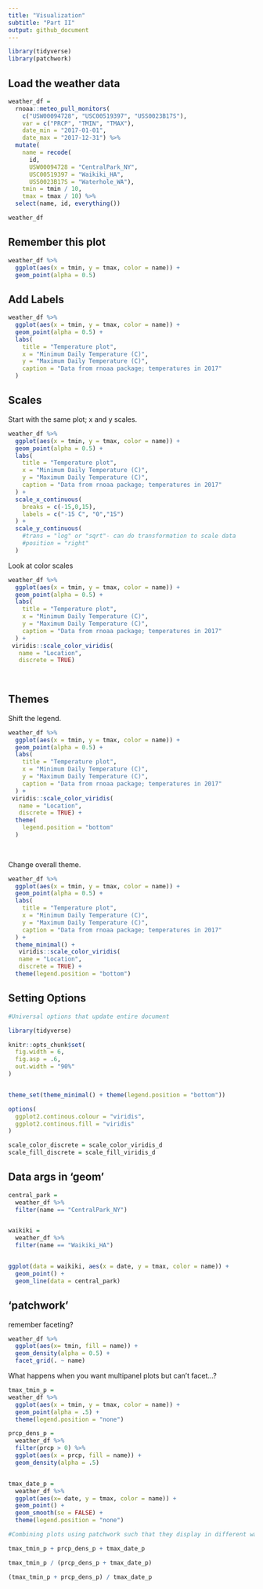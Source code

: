 ```yaml
---
title: "Visualization"
subtitle: "Part II"
output: github_document
---
```


```r
library(tidyverse)
library(patchwork)
```

## Load the weather data

```r

weather_df = 
  rnoaa::meteo_pull_monitors(
    c("USW00094728", "USC00519397", "USS0023B17S"),
    var = c("PRCP", "TMIN", "TMAX"), 
    date_min = "2017-01-01",
    date_max = "2017-12-31") %>%
  mutate(
    name = recode(
      id, 
      USW00094728 = "CentralPark_NY", 
      USC00519397 = "Waikiki_HA",
      USS0023B17S = "Waterhole_WA"),
    tmin = tmin / 10,
    tmax = tmax / 10) %>%
  select(name, id, everything())

weather_df

```

## Remember this plot

```r

weather_df %>%
  ggplot(aes(x = tmin, y = tmax, color = name)) +
  geom_point(alpha = 0.5)


```


## Add Labels

```r

weather_df %>%
  ggplot(aes(x = tmin, y = tmax, color = name)) +
  geom_point(alpha = 0.5) +
  labs(
    title = "Temperature plot",
    x = "Minimum Daily Temperature (C)",
    y = "Maximum Daily Temperature (C)",
    caption = "Data from rnoaa package; temperatures in 2017"
  )

```

## Scales

Start with the same plot; x and y scales.

```r

weather_df %>%
  ggplot(aes(x = tmin, y = tmax, color = name)) +
  geom_point(alpha = 0.5) +
  labs(
    title = "Temperature plot",
    x = "Minimum Daily Temperature (C)",
    y = "Maximum Daily Temperature (C)",
    caption = "Data from rnoaa package; temperatures in 2017"
  ) +
  scale_x_continuous(
    breaks = c(-15,0,15),
    labels = c("-15 C", "0","15")
  ) +
  scale_y_continuous(
    #trans = "log" or "sqrt"- can do transformation to scale data
    #position = "right"
  )

```

Look at color scales

```r

weather_df %>%
  ggplot(aes(x = tmin, y = tmax, color = name)) +
  geom_point(alpha = 0.5) +
  labs(
    title = "Temperature plot",
    x = "Minimum Daily Temperature (C)",
    y = "Maximum Daily Temperature (C)",
    caption = "Data from rnoaa package; temperatures in 2017"
  ) +
 viridis::scale_color_viridis(
   name = "Location",
   discrete = TRUE)
  
  
```

## Themes

Shift the legend.

```r

weather_df %>%
  ggplot(aes(x = tmin, y = tmax, color = name)) +
  geom_point(alpha = 0.5) +
  labs(
    title = "Temperature plot",
    x = "Minimum Daily Temperature (C)",
    y = "Maximum Daily Temperature (C)",
    caption = "Data from rnoaa package; temperatures in 2017"
  ) +
 viridis::scale_color_viridis(
   name = "Location",
   discrete = TRUE) +
  theme(
    legend.position = "bottom"
  )
  
  
```

Change overall theme.

```r

weather_df %>%
  ggplot(aes(x = tmin, y = tmax, color = name)) +
  geom_point(alpha = 0.5) +
  labs(
    title = "Temperature plot",
    x = "Minimum Daily Temperature (C)",
    y = "Maximum Daily Temperature (C)",
    caption = "Data from rnoaa package; temperatures in 2017"
  ) +
  theme_minimal() +
   viridis::scale_color_viridis(
   name = "Location",
   discrete = TRUE) +
  theme(legend.position = "bottom")

```

## Setting Options

```r

#Universal options that update entire document

library(tidyverse)

knitr::opts_chunk$set(
  fig.width = 6,
  fig.asp = .6,
  out.width = "90%"
)


theme_set(theme_minimal() + theme(legend.position = "bottom"))

options(
  ggplot2.continous.colour = "viridis",
  ggplot2.continous.fill = "viridis"
)

scale_color_discrete = scale_color_viridis_d
scale_fill_discrete = scale_fill_viridis_d

```

## Data args in 'geom'

```r

central_park =
  weather_df %>%
  filter(name == "CentralPark_NY")


waikiki =
  weather_df %>%
  filter(name == "Waikiki_HA")


ggplot(data = waikiki, aes(x = date, y = tmax, color = name)) +
  geom_point() +
  geom_line(data = central_park)

```

## 'patchwork'

remember faceting?

```r

weather_df %>%
  ggplot(aes(x= tmin, fill = name)) +
  geom_density(alpha = 0.5) +
  facet_grid(. ~ name)

```


What happens when you want multipanel plots but can't facet...?

```r

tmax_tmin_p =
weather_df %>%
  ggplot(aes(x = tmin, y = tmax, color = name)) +
  geom_point(alpha = .5) +
  theme(legend.position = "none")

prcp_dens_p =
  weather_df %>%
  filter(prcp > 0) %>%
  ggplot(aes(x = prcp, fill = name)) +
  geom_density(alpha = .5)


tmax_date_p =
  weather_df %>%
  ggplot(aes(x= date, y = tmax, color = name)) +
  geom_point() +
  geom_smooth(se = FALSE) +
  theme(legend.position = "none")

#Combining plots using patchwork such that they display in different ways

tmax_tmin_p + prcp_dens_p + tmax_date_p

tmax_tmin_p / (prcp_dens_p + tmax_date_p)

(tmax_tmin_p + prcp_dens_p) / tmax_date_p

```











